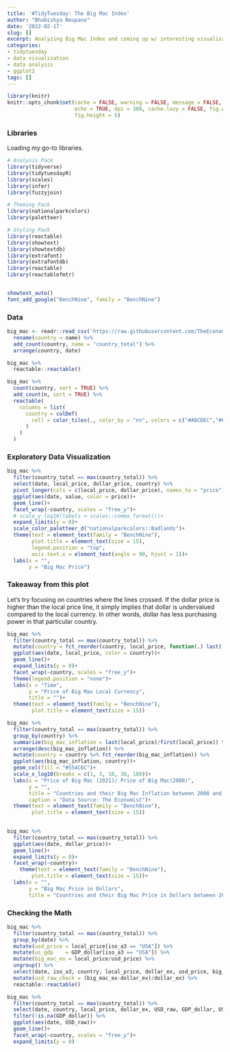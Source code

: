 ```yaml
---
title: '#TidyTuesday: The Big Mac Index'
author: "Bhabishya Neupane"
date: '2022-02-17'
slug: []
excerpt: Analyzing Big Mac Index and coming up w/ interesting visualization
categories:
- tidytuesday
- data visualization
- data analysis
- ggplot2
tags: []
---
```


```r
library(knitr)
knitr::opts_chunk$set(cache = FALSE, warning = FALSE, message = FALSE, 
                      echo = TRUE, dpi = 300, cache.lazy = FALSE, fig.width = 8,
                      fig.height = 5)
```

### Libraries

Loading my go-to libraries. 

```r
# Analysis Pack
library(tidyverse)
library(tidytuesdayR)
library(scales)
library(infer)
library(fuzzyjoin)

# Theming Pack
library(nationalparkcolors)
library(paletteer)

# Styling Pack
library(reactable)
library(showtext)
library(showtextdb)
library(extrafont)
library(extrafontdb)
library(reactable)
library(reactablefmtr)


showtext_auto()
font_add_google("BenchNine", family = "BenchNine")
```

### Data

```r
big_mac <- readr::read_csv('https://raw.githubusercontent.com/TheEconomist/big-mac-data/master/output-data/big-mac-full-index.csv') %>% 
  rename(country = name) %>% 
  add_count(country, name = "country_total") %>% 
  arrange(country, date)
```


```r
big_mac %>% 
  reactable::reactable()
```


```r
big_mac %>% 
  count(country, sort = TRUE) %>% 
  add_count(n, sort = TRUE) %>% 
  reactable(
    columns = list(
      country = colDef(
        cell = color_tiles(., color_by = "nn", colors = c("#A8CDEC","#F6955E","#682C37","#9B6981", "#7887A4","#A89F8E"), box_shadow = TRUE)
      )
    )
  )
```




### Exploratory Data Visualization


```r
big_mac %>% 
  filter(country_total == max(country_total)) %>% 
  select(date, local_price, dollar_price, country) %>% 
  pivot_longer(cols = c(local_price, dollar_price), names_to = "price") %>% 
  ggplot(aes(date, value, color = price))+
  geom_line()+
  facet_wrap(~country, scales = "free_y")+
  # scale_y_log10(labels = scales::comma_format())+
  expand_limits(y = 0)+
  scale_color_paletteer_d("nationalparkcolors::Badlands")+
  theme(text = element_text(family = "BenchNine"),
        plot.title = element_text(size = 15),
        legend.position = "top", 
        axis.text.x = element_text(angle = 90, hjust = 1))+
  labs(x = "", 
       y = "Big Mac Price")
```


### Takeaway from this plot

Let's try focusing on countries where the lines crossed. If the dollar price is higher than the local price line, it simply implies that dollar is undervalued compared to the local currency. In other words, dollar has less purchasing power in that particular country.


```r
big_mac %>% 
  filter(country_total == max(country_total)) %>% 
  mutate(country = fct_reorder(country, local_price, function(.) last(.)/first(.))) %>% 
  ggplot(aes(date, local_price, color = country))+
  geom_line()+
  expand_limits(y = 0)+
  facet_wrap(~country, scales = "free_y")+
  theme(legend.position = "none")+
  labs(x = "Time",
       y = "Price of Big Max Local Currency", 
       title = "")+
  theme(text = element_text(family = "BenchNine"),
        plot.title = element_text(size = 15))

```



```r
big_mac %>% 
  filter(country_total == max(country_total)) %>% 
  group_by(country) %>% 
  summarize(big_mac_inflation = last(local_price)/first(local_price)) %>% 
  arrange(desc(big_mac_inflation)) %>% 
  mutate(country = country %>% fct_reorder(big_mac_inflation)) %>% 
  ggplot(aes(big_mac_inflation, country))+
  geom_col(fill = "#554C6C")+
  scale_x_log10(breaks = c(1, 3, 10, 30, 100))+
  labs(x = "Price of Big Mac (2021)/ Price of Big Mac(2000)", 
       y = "",
       title = "Countries and their Big Mac Inflation between 2000 and 2021",
       caption = "Data Source: The Economist")+
  theme(text = element_text(family = "BenchNine"),
        plot.title = element_text(size = 15))
  
```


```r
big_mac %>% 
  filter(country_total == max(country_total)) %>% 
  ggplot(aes(date, dollar_price))+
  geom_line()+
  expand_limits(y = 0)+
  facet_wrap(~country)+
    theme(text = element_text(family = "BenchNine"),
        plot.title = element_text(size = 15))+
  labs(x = "", 
       y = "Big Mac Price in Dollars", 
       title = "Countries and their Big Mac Price in Dollars between 2000 to 2021")
```


### Checking the Math

```r
big_mac %>% 
  filter(country_total == max(country_total)) %>% 
  group_by(date) %>% 
  mutate(usd_price = local_price[iso_a3 == "USA"]) %>% 
  mutate(us_gdp    = GDP_dollar[iso_a3 == "USA"]) %>% 
  mutate(big_mac_ex = local_price/usd_price) %>% 
  ungroup() %>% 
  select(date, iso_a3, country, local_price, dollar_ex, usd_price, big_mac_ex, USD_raw) %>% 
  mutate(usd_raw_check = (big_mac_ex-dollar_ex)/dollar_ex) %>% 
  reactable::reactable()
```


```r
big_mac %>% 
  filter(country_total == max(country_total)) %>% 
  select(date, country, local_price, dollar_ex, USD_raw, GDP_dollar, USD_adjusted) %>% 
  filter(!is.na(GDP_dollar)) %>% 
  ggplot(aes(date, USD_raw))+
  geom_line()+
  facet_wrap(~country, scales = "free_y")+
  expand_limits(y = 0)
  

```










